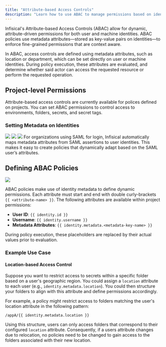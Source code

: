 ```yaml
---
title: "Attribute-based Access Controls"
description: "Learn how to use ABAC to manage permissions based on identity attributes."
---
```


Infisical's Attribute-based Access Controls (ABAC) allow for dynamic, attribute-driven permissions for both user and machine identities. 
ABAC policies use metadata attributes—stored as key-value pairs on identities—to enforce fine-grained permissions that are context aware.

In ABAC, access controls are defined using metadata attributes, such as location or department, which can be set directly on user or machine identities. 
During policy execution, these attributes are evaluated, and determine whether said actor can access the requested resource or perform the requested operation.

## Project-level Permissions

Attribute-based access controls are currently available for polices defined on projects. You can set ABAC permissions to control access to environments, folders, secrets, and secret tags.

### Setting Metadata on Identities

<Tabs>
  <Tab title="Manually Configure Metadata">
    <Steps>
        <Step title="Navigate to the Access Control page on the organization sidebar and select an identity (user or machine).">
            <img src="/images/platform/access-controls/add-metadata-step1.png" />
        </Step>
        <Step title="On the Identity Page, click the pencil icon to edit the selected identity.">
            <img src="/images/platform/access-controls/add-metadata-step2.png" />
        </Step>
        <Step title="Add metadata via key-value pairs and update the identity.">
            <img src="/images/platform/access-controls/add-metadata-step3.png" />
        </Step>
    </Steps>
  </Tab>
  <Tab title="Automatically Populate Metadata">
    For organizations using SAML for login, Infisical automatically maps metadata attributes from SAML assertions to user identities.
    This makes it easy to create policies that dynamically adapt based on the SAML user’s attributes.
  </Tab>
</Tabs>


## Defining ABAC Policies

<img src="/images/platform/access-controls/example-abac-1.png" />

ABAC policies make use of identity metadata to define dynamic permissions. Each attribute must start and end with double curly-brackets `{{ <attribute-name> }}`.
The following attributes are available within project permissions:

- **User ID**: `{{ identity.id }}`
- **Username**: `{{ identity.username }}`
- **Metadata Attributes**: `{{ identity.metadata.<metadata-key-name> }}`

During policy execution, these placeholders are replaced by their actual values prior to evaluation.

### Example Use Case

#### Location-based Access Control

Suppose you want to restrict access to secrets within a specific folder based on a user's geographic region.
You could assign a `location` attribute to each user (e.g., `identity.metadata.location`).
You could then structure your folders to align with this attribute and define permissions accordingly.

For example, a policy might restrict access to folders matching the user's location attribute in the following pattern:
```
/appA/{{ identity.metadata.location }}
```
Using this structure, users can only access folders that correspond to their configured `location` attribute.
Consequently, if a users attribute changes due to relocation, no policies need to be changed to gain access to the folders associated with their new location.
